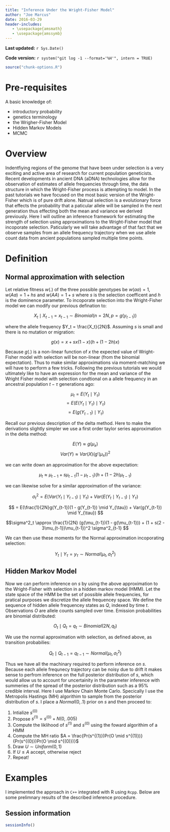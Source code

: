 ```yaml
---
title: "Inference Under the Wright-Fisher Model"
author: "Joe Marcus"
date: 2016-03-29
header-includes:
   - \usepackage{amsmath}
   - \usepackage{amssymb}
---
```


**Last updated:** `r Sys.Date()`

**Code version:** `r system("git log -1 --format='%H'", intern = TRUE)`

```r
source("chunk-options.R")
```

# Pre-requisites

A basic knowledge of:

* introductory probability
* genetics terminology  
* the Wrigher-Fisher Model
* Hidden Markov Models
* MCMC

# Overview

Indentfiying regions of the genome that have been under selection is a very exciting and active area of research for current population geneticists. Recent developments in ancient DNA (aDNA) technologies allow for the observation of estimates of allele frequencies through time, the data structure in which the Wright-Fisher process is attempting to model. In the past tutorials we have focused on the most basic version of the Wright-Fisher which is of pure drift alone. Natrual selection is a evolutionary force that effects the probability that a paticular allele will be sampled in the next generation thus effecting both the mean and variance we derived previously. Here I will outline an inference framework for estimating the strength of selection using approximations to the Wright-Fisher model that incoporate selection. Paticularly we will take advantage of that fact that we observe samples from an allele frequency trajectory when we use allele count data from ancient populations sampled multiple time points.

# Definition

## Normal approximation with selection

Let relative fitness $w(.)$ of the three possible genotypes be $w(aa) = 1$, $w(Aa) = 1 + hs$ and $w(AA) = 1 + s$ where $s$ is the selection coefficent and $h$ is the dominence parameter. To incoporate selection into the Wright-Fisher model we can modify our previous defination to:

$$X_{t} \mid X_{t-1} = x_{t-1} \sim Binomial(n = 2N, p = g(y_{t-1}))$$

where the allele frequency $Y_t = \frac{X_t}{2N}$. Assuming $s$ is small and there is no mutation or migration:

$$g(x) = x + sx(1-x)(h + (1 - 2h)x)$$

Because $g(.)$ is a non-linear function of $x$ the expected value of Wright-Fisher model with selection will be non-linear (from the binomial expectation). Thus to make similar approximations via moment-matching we will have to perform a few tricks. Following the previous tutorials we would ultimately like to have an expression for the mean and variance of the Wright Fisher model with selection condtional on a allele frequency in an ancestral population $t-\tau$ generations ago:

$$\mu_t = E(Y_t \mid Y_{\tau})$$
$$= E(E(Y_t \mid Y_{\tau}) \mid Y_{\tau})$$
$$= E(g(Y_{t-1}) \mid Y_{\tau})$$

Recall our previous description of the delta method. Here to make the derivations slightly simpler we use a first order taylor series approximation in the delta method:

$$E(Y) \approx g(\mu_x)$$
$$Var(Y) \approx Var(X)(g'(\mu_x))^2$$


 we can write down an approximation for the above expectation:

$$\mu_t \approx \mu_{t-1} + s\mu_{t-1}(1-\mu_{t-1})(h + (1 - 2h)\mu_{t-1})$$

we can likewise solve for a similar approximation of the variance:

$$\sigma^2_t = E(Var(Y_t \mid Y_{t-1}) \mid Y_{\tau}) + Var(E(Y_t \mid Y_{t-1}) \mid Y_{\tau})$$

$$ = E(\frac{1}{2N}g(Y_{t-1})(1 - g(Y_{t-1}) \mid Y_{\tau}) + Var(g(Y_{t-1}) \mid Y_{\tau}) $$

$$\sigma^2_t \approx \frac{1}{2N} (g(\mu_{t-1})(1 - g(\mu_{t-1})) + (1 + s(2 - 3\mu_{t-1})\mu_{t-1})^2 \sigma^2_{t-1} $$

We can then use these moments for the Normal approximation incoporating selection:

$$Y_t \mid Y_{\tau} = y_{\tau} \sim Normal(\mu_t, \sigma^2_t)$$

## Hidden Markov Model

Now we can perform inference on $s$ by using the above approximation to the Wright-Fisher with selection in a hidden markov model (HMM). Let the state space of the HMM be the set of possible allele frequencies, for pratical purposes we discretize the allele frequencey space. We define the sequence of hidden allele frequencey states as $Q$, indexed by time $t$. Observations $O$ are allele counts sampled over time. Emission probabilities are binomial distributed:

$$O_{t} \mid Q_{t} = q_{t} \sim Binomial(2N, q_{t})$$

We use the normal approximation with selection, as defined above, as transition probabilies:

$$Q_{t} \mid Q_{t-1} = q_{t-1} \sim Normal(\mu_t, \sigma^2_t)$$

Thus we have all the machinary required to perform inference on $s$. Because each allele frequnecy trajectory can be noisy due to drift it makes sense to perfrom inference on the full posterior distribution of $s$, which would allow us to account for uncertainity in the parameter inference with summeries of the spread of the posterior distribution such as a $95\%$ credible interval. Here I use Markov Chain Monte Carlo. Specically I use the Metropolis Hastings (MH) algorithim to sample from the posterior distribution of $s$. I place a $Normal(0, .1)$ prior on $s$ and then proceed to:

1. Intialize $s^{(0)}$ 
2. Propose $s^{(1)} = s^{(0)} + N(0, .005)$
3. Compute the liklihood of $s^{(1)}$ and $s^{(0)}$ using the foward algorithim of a HMM
4. Compute the MH ratio $A = \frac{Pr(s^{(1)})Pr(O \mid s^{(1)})}{Pr(s^{(0)})Pr(O \mid s^{(0)})}$
5. Draw $U \sim Uniform(0, 1)$ 
6. If $U \leq A$ accept, otherwise reject
7. Repeat!

# Examples

I implemented the approach in `C++` integrated with R using `Rcpp`. Below are some prelimnary results of the described inference procedure.

## Session information

```r
sessionInfo()
```
